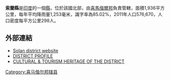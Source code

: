 '''索蘭縣'''是[[印度|印度]]的一個[[縣|縣]]，位於該國北部，由[[喜馬偕爾邦|喜馬偕爾邦]]負責管轄，面積1,936平方公里，每年平均降雨量1,253毫米，識字率為85.02%，2011年人口576,670，人口密度每平方公里298人。

==外部連結==
* [https://web.archive.org/web/20140516200915/http://hpsolan.nic.in/ Solan district website]
* [https://web.archive.org/web/20101125203113/http://himachalpr.gov.in/intranet/Solan/A.%20DISTRICT%20PROFILE.doc DISTRICT PROFILE]
*[https://web.archive.org/web/20101125203151/http://himachalpr.gov.in/intranet/Solan/B.CULTURAL%20%26%20TOURISM%20HERITAGE%20OF%20THE%20DISTRICT.doc CULTURAL & TOURISM HERITAGE OF THE DISTRICT]

{{Authority control}}
{{印度行政区划小作品}}
[[Category:喜马偕尔邦辖县|Category:喜马偕尔邦辖县]]
